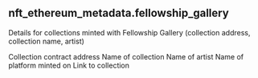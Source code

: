 ## nft_ethereum_metadata.fellowship_gallery 
Details for collections minted with Fellowship Gallery (collection address, collection name, artist)


<ParamField path="contract_address">
Collection contract address
</ParamField>
<ParamField path="collection_name">
Name of collection
</ParamField>
<ParamField path="artist_name">
Name of artist
</ParamField>
<ParamField path="platform">
Name of platform minted on
</ParamField>
<ParamField path="website">
Link to collection
</ParamField>
